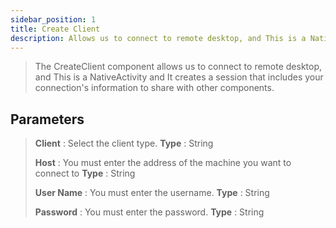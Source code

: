 ---
sidebar_position: 1
title: Create Client
description: Allows us to connect to remote desktop, and This is a NativeActivity and It creates a session that includes your connection's information to share with other components.
---
> The CreateClient component allows us to connect to remote desktop, and This is a NativeActivity and It creates a session that includes your connection's information to share with other components.

## Parameters

> **Client** : Select the client type. **Type** : String
>
> **Host** : You must enter the address of the machine you want to connect to  **Type** : String
>
> **User Name** : You must enter the username. **Type** : String
>
> **Password** : You must enter the password. **Type** : String